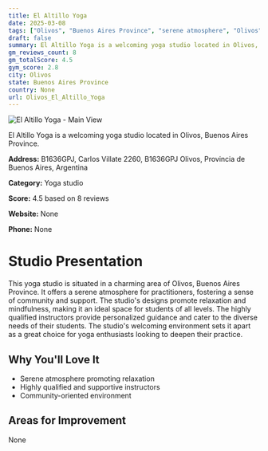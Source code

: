 ```yaml
---
title: El Altillo Yoga
date: 2025-03-08
tags: ["Olivos", "Buenos Aires Province", "serene atmosphere", "Olivos"]  
draft: false
summary: El Altillo Yoga is a welcoming yoga studio located in Olivos, Buenos Aires Province.
gm_reviews_count: 8
gm_totalScore: 4.5
gym_score: 2.8
city: Olivos
state: Buenos Aires Province
country: None
url: Olivos_El_Altillo_Yoga
---
```


<div className="aspect-[16/9] relative my-8">
  <img 
    src="https://streetviewpixels-pa.googleapis.com/v1/thumbnail?panoid=LWsP9if08vJa9nkCAhyUbA&cb_client=search.gws-prod.gps&w=408&h=240&yaw=136.62367&pitch=0&thumbfov=100"
    alt="El Altillo Yoga - Main View"
    className="object-cover absolute inset-0 w-full h-full rounded-lg"
  />
</div>

El Altillo Yoga is a welcoming yoga studio located in Olivos, Buenos Aires Province.

**Address:** B1636GPJ, Carlos Villate 2260, B1636GPJ Olivos, Provincia de Buenos Aires, Argentina

**Category:** Yoga studio

**Score:** 4.5 based on 8 reviews

**Website:** None

**Phone:** None

# Studio Presentation

This yoga studio is situated in a charming area of Olivos, Buenos Aires Province. It offers a serene atmosphere for practitioners, fostering a sense of community and support. The studio's designs promote relaxation and mindfulness, making it an ideal space for students of all levels. The highly qualified instructors provide personalized guidance and cater to the diverse needs of their students. The studio's welcoming environment sets it apart as a great choice for yoga enthusiasts looking to deepen their practice.


## Why You'll Love It

- Serene atmosphere promoting relaxation
- Highly qualified and supportive instructors
- Community-oriented environment

## Areas for Improvement

None

<div className="grid grid-cols-1 xl:grid-cols-2 gap-4 my-8">

</div>